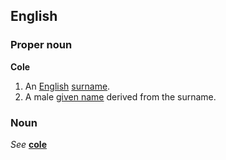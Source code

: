 ==English==
===Proper noun===
'''Cole'''

#An [[English]] [[surname]].
#A male [[given name]] derived from the surname.

===Noun===
''See'' '''[[cole]]'''